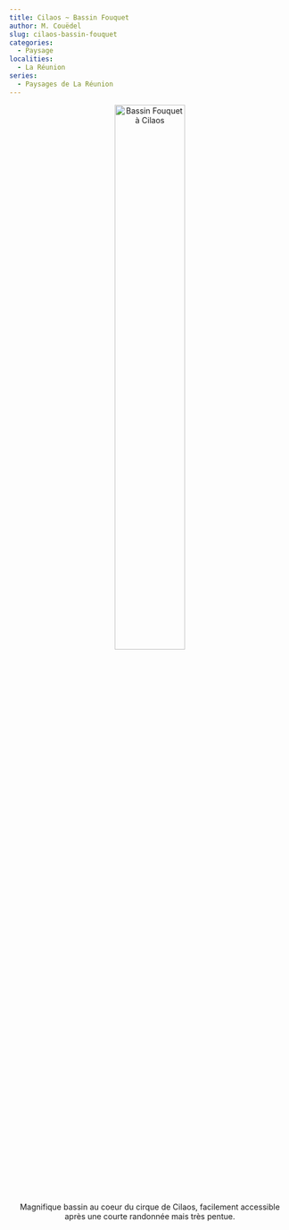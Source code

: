 ```yaml
---
title: Cilaos ~ Bassin Fouquet
author: M. Couëdel
slug: cilaos-bassin-fouquet
categories:
  - Paysage
localities:
  - La Réunion
series:
  - Paysages de La Réunion
---
```

<center>
<img alt="Bassin Fouquet à Cilaos" src="reunion-bassin-fouquet-featured-image.jpg" width=50%> 

Magnifique bassin au coeur du cirque de Cilaos, facilement accessible après une courte randonnée mais très pentue.
 </center>